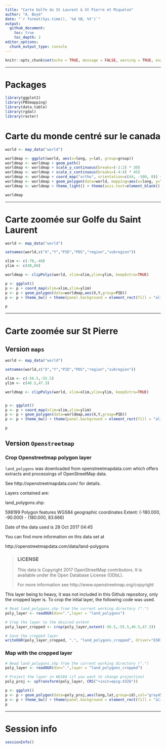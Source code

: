 ```yaml
---
title: "Carte Golfe du St Laurent & St Pierre et Miquelon"
author: "A. Boyé"
date: "`r format(Sys.time(), '%d %B, %Y')`"
output: 
  github_document:
    toc: true
    toc_depth: 2
editor_options: 
  chunk_output_type: console
---
```


```r
knitr::opts_chunk$set(echo = TRUE, message = FALSE, warning = TRUE, eval = TRUE, cache = TRUE)
```

---

# Packages {.tabset}

```r
library(ggplot2)
library(PBSmapping) 
library(data.table)
library(rgdal)
library(raster)
```

# Carte du monde centré sur le canada

```r
world <- map_data("world")

worldmap <- ggplot(world, aes(x=long, y=lat, group=group)) 
worldmap <- worldmap + geom_path()
worldmap <- worldmap + scale_y_continuous(breaks=(-2:2) * 30) 
worldmap <- worldmap + scale_x_continuous(breaks=(-4:4) * 45)
worldmap <- worldmap + coord_map("ortho", orientation=c(44, -100, 0)) + ylab("") + xlab("")
worldmap <- worldmap + geom_polygon(data=world, mapping=aes(x=long, y=lat,group=group),col="gray45") 
worldmap <- worldmap + theme_light() + theme(axis.text=element_blank(),axis.ticks=element_blank(),panel.border=element_blank())

worldmap
```

---

# Carte zoomée sur Golfe du Saint Laurent 

```r
world <- map_data("world")

setnames(world,c("X","Y","PID","POS","region","subregion"))

xlim <- c(-70,-40)
ylim <- c(40,60)

worldmap <- clipPolys(world, xlim=xlim,ylim=ylim, keepExtra=TRUE)

p <- ggplot() 
p <- p + coord_map(xlim=xlim,ylim=ylim) 
p <- p + geom_polygon(data=worldmap,aes(X,Y,group=PID))
p <- p + theme_bw() + theme(panel.background = element_rect(fill = "aliceblue", colour = "grey"),panel.grid.major = element_line(colour = "gray90",size=.7),panel.border=element_blank())

p
```

---

# Carte zoomée sur St Pierre

## Version `maps`

```r

world <- map_data("world")

setnames(world,c("X","Y","PID","POS","region","subregion"))

xlim <- c(-56.5,-55.5)
ylim <- c(46.5,47.3)

worldmap <- clipPolys(world, xlim=xlim,ylim=ylim, keepExtra=TRUE)


p <- ggplot() 
p <- p + coord_map(xlim=xlim,ylim=ylim) 
p <- p + geom_polygon(data=worldmap,aes(X,Y,group=PID))
p <- p + theme_bw() + theme(panel.background = element_rect(fill = "aliceblue", colour = "grey"),panel.grid.major = element_line(colour = "gray90",size=.7),panel.border=element_blank())

p
```

## Version `Openstreetmap`

### Crop Openstreetmap polygon layer

`land_polygons` was downloaded from openstreetmapdata.com which offers
extracts and processings of OpenStreetMap data. 

See http://openstreetmapdata.com/ for details.

Layers contained are:

land_polygons.shp:

  598199 Polygon features
  WGS84 geographic coordinates
  Extent: (-180.000, -90.000) - (180.000, 83.666)

Date of the data used is 28 Oct 2017 04:45

You can find more information on this data set at

http://openstreetmapdata.com/data/land-polygons

> ### LICENSE
> This data is Copyright 2017 OpenStreetMap contributors. It is
available under the Open Database License (ODbL).
>
> For more information see http://www.openstreetmap.org/copyright

This layer being to heavy, it was not included in this Github repository, only the cropped layer is. To crop the intial layer, the following code was used.

```r
# Read land_polygons.shp from the current working directory (".")
poly_layer <- readOGR(dsn=".",layer = "land_polygons")

# Crop the layer to the desired extent
poly_layer_cropped <- crop(poly_layer,extent(-56.5,-55.5,46.5,47.3))

# Save the cropped layer
writeOGR(poly_layer_cropped, ".", "land_polygons_cropped", driver="ESRI Shapefile")
```

### Map with the cropped layer

```r

# Read land_polygons.shp from the current working directory (".")
poly_layer <- readOGR(dsn=".",layer = "land_polygons_cropped")

# Project the layer in WGS84 (if you want to change projection)
poly_proj <- spTransform(poly_layer, CRS("+init=epsg:4326"))

p <- ggplot() 
p <- p + geom_polygon(data=poly_proj,aes(long,lat,group=id),col="gray45") 
p <- p + theme_bw() + theme(panel.background = element_rect(fill = "aliceblue", colour = "grey"),panel.grid.major = element_line(colour = "gray90",size=.7),panel.border=element_blank())
p

```

---

# Session info

```r
sessionInfo()
```
